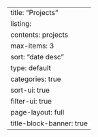 ---
title: "Projects"
listing:
  contents: projects
  max-items: 3
  sort: "date desc"
  type: default
  categories: true
  sort-ui: true
  filter-ui: true
page-layout: full
title-block-banner: true
---